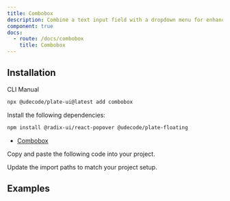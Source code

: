 ```yaml
---
title: Combobox
description: Combine a text input field with a dropdown menu for enhanced user interaction.
component: true
docs:
  - route: /docs/combobox
    title: Combobox
---
```


## Installation

<Tabs defaultValue="cli">

<TabsList>
<TabsTrigger value="cli">CLI</TabsTrigger>
<TabsTrigger value="manual">Manual</TabsTrigger>
</TabsList>
<TabsContent value="cli">

```bash
npx @udecode/plate-ui@latest add combobox
```

</TabsContent>

<TabsContent value="manual">

<Steps>

<Step>

Install the following dependencies:

```bash
npm install @radix-ui/react-popover @udecode/plate-floating
```

- [Combobox](/docs/combobox)

</Step>

<Step>

Copy and paste the following code into your project.

</Step>

<ComponentSource name="combobox" />

<Step>

Update the import paths to match your project setup.

</Step>

</Steps>

</TabsContent>

</Tabs>

## Examples

<ComponentPreview name="playground-demo" id="mention" />

<ComponentSource name="emoji-combobox" />
<ComponentSource name="mention-combobox" />
